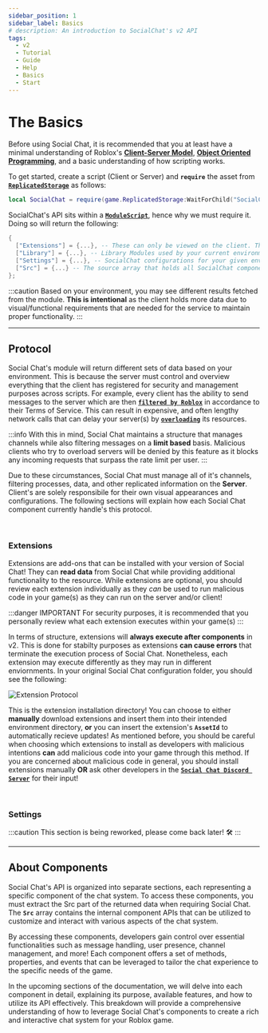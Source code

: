 ```yaml
---
sidebar_position: 1
sidebar_label: Basics
# description: An introduction to SocialChat's v2 API
tags:
  - v2
  - Tutorial
  - Guide
  - Help
  - Basics
  - Start
---
```


# The Basics

Before using Social Chat, it is recommended that you at least have a minimal understanding of Roblox's [**Client-Server Model**](https://create.roblox.com/docs/projects/client-server), [**Object Oriented
Programming**](https://devforum.roblox.com/t/all-about-object-oriented-programming/8585), and a basic understanding of how scripting works.

To get started, create a script (Client or Server) and **`require`** the asset from [**`ReplicatedStorage`**](https://create.roblox.com/docs/reference/engine/classes/ReplicatedStorage) as follows:
```lua
local SocialChat = require(game.ReplicatedStorage:WaitForChild("SocialChat"));
```

SocialChat's API sits within a [**`ModuleScript`**](https://create.roblox.com/docs/reference/engine/classes/ModuleScript), hence why we must require it. Doing so will return the following:
```lua title="SocialChat Module Data:"
{
  ["Extensions"] = {...}, -- These can only be viewed on the client. The server will see an empty array
  ["Library"] = {...}, -- Library Modules used by your current environment.
  ["Settings"] = {...}, -- SocialChat configurations for your given environment. The Server can see client configurations
  ["Src"] = {...} -- The source array that holds all SocialChat components.
};
```

:::caution
Based on your environment, you may see different results fetched from the module. **This is intentional** as the client holds more data due to visual/functional requirements that are needed
for the service to maintain proper functionality.
:::

---

## Protocol

Social Chat's module will return different sets of data based on your environment. This is because the server must control and overview everything that the client has registered for security
and management purposes across scripts. For example, every client has the ability to send messages to the server which are then [**`filtered by Roblox`**](https://create.roblox.com/docs/ui/text-filtering)
in accordance to their Terms of Service. This can result in expensive, and often lengthy network calls that can delay your server(s) by [**`overloading`**](https://www.f5.com/labs/learning-center/what-is-a-distributed-denial-of-service-attack)
its resources.

:::info
With this in mind, Social Chat maintains a structure that manages channels while also filtering messages on a **limit based** basis. Malicious clients who try to overload servers will be denied by
this feature as it blocks any incoming requests that surpass the rate limit per user.
:::

Due to these circumstances, Social Chat must manage all of it's channels, filtering processes, data, and other replicated information on the **Server**. Client's are solely responsibile for their own
visual appearances and configurations. The following sections will explain how each Social Chat component currently handle's this protocol.

<br/>

### Extensions

Extensions are add-ons that can be installed with your version of Social Chat! They can **read data** from Social Chat while providing additional functionality to the resource. While extensions are
optional, you should review each extension individually as they *can* be used to run malicious code in your game(s) as they can run on the server and/or client!

:::danger IMPORTANT
For security purposes, it is recommended that you personally review what each extension executes within your game(s)
:::

In terms of structure, extensions will **always execute after components** in v2. This is done for stabilty purposes as extensions **can cause errors** that terminate the execution process of
Social Chat. Nonetheless, each extension may execute differently as they may run in different enviornments. In your original Social Chat configuration folder, you should see the following:

![Extension Protocol](img/Extensions.png)

This is the extension installation directory! You can choose to either **manually** download extensions and insert them into their intended environment directory, **or** you can insert the extension's
**`AssetId`** to automatically recieve updates! As mentioned before, you should be careful when choosing which extensions to install as developers with malicious intentions **can** add malicious
code into your game through this method. If you are concerned about malicious code in general, you should install extensions manually **OR** ask other developers in the [**`Social Chat Discord Server`**](https://discord.com/invite/4BVYecFEzA)
for their input!

<br/>

### Settings

:::caution
This section is being reworked, please come back later! 🛠
:::

---

## About Components

Social Chat's API is organized into separate sections, each representing a specific component of the chat system. To access these components, you must extract the Src part of the returned data when
requiring Social Chat. The **`Src`** array contains the internal component APIs that can be utilized to customize and interact with various aspects of the chat system.

By accessing these components, developers gain control over essential functionalities such as message handling, user presence, channel management, and more! Each component offers a set of methods,
properties, and events that can be leveraged to tailor the chat experience to the specific needs of the game.

In the upcoming sections of the documentation, we will delve into each component in detail, explaining its purpose, available features, and how to utilize its API effectively. This breakdown will 
provide a comprehensive understanding of how to leverage Social Chat's components to create a rich and interactive chat system for your Roblox game.